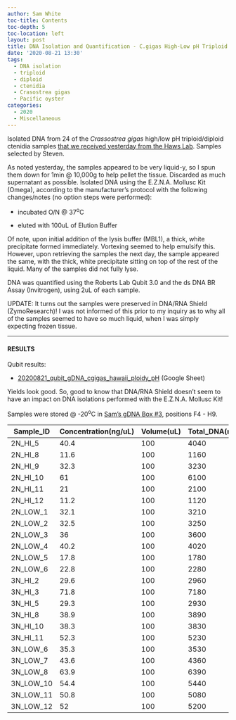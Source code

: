 ```yaml
---
author: Sam White
toc-title: Contents
toc-depth: 5
toc-location: left
layout: post
title: DNA Isolation and Quantification - C.gigas High-Low pH Triploid and Diploid Ctenidia
date: '2020-08-21 13:30'
tags:
  - DNA isolation
  - triploid
  - diploid
  - ctenidia
  - Crasostrea gigas
  - Pacific oyster
categories:
  - 2020
  - Miscellaneous
---
```

Isolated DNA from 24 of the _Crassostrea gigas_ high/low pH triploid/diploid ctenidia samples [that we received yesterday from the Haws Lab](https://robertslab.github.io/sams-notebook/posts/2020/2020-08-20-Samples-Received---C.gigas-High-Low-pH-Triploid-Diploid-from-Maria-Haws-Lab/). Samples selected by Steven.

As noted yesterday, the samples appeared to be very liquid-y, so I spun them down for 1min @ 10,000g to help pellet the tissue. Discarded as much supernatant as possible. Isolated DNA using the E.Z.N.A. Mollusc Kit (Omega), according to the manufacturer's protocol with the following changes/notes (no option steps were performed):

- incubated O/N @ 37<sup>o</sup>C

- eluted with 100uL of Elution Buffer

Of note, upon initial addition of the lysis buffer (MBL1), a thick, white precipitate formed immediately. Vortexing seemed to help emulsify this. However, upon retrieving the samples the next day, the sample appeared the same, with the thick, white precipitate sitting on top of the rest of the liquid. Many of the samples did not fully lyse.

DNA was quantified using the Roberts Lab Qubit 3.0 and the ds DNA BR Assay (Invitrogen), using 2uL of each sample.

UPDATE: It turns out the samples were preserved in DNA/RNA Shield (ZymoResearch)! I was not informed of this prior to my inquiry as to why all of the samples seemed to have so much liquid, when I was simply expecting frozen tissue.

---

#### RESULTS

Qubit results:

- [20200821_qubit_gDNA_cgigas_hawaii_ploidy_pH](https://docs.google.com/spreadsheets/d/1PzL110GOgXzEN5mVIWNpBqMD2Dl5Ib7ZHyaNSn-i6ZI/edit?usp=sharing) (Google Sheet)

Yields look good. So, good to know that DNA/RNA Shield doesn't seem to have an impact on DNA isolations performed with the E.Z.N.A. Mollusc Kit!

Samples were stored @ -20<sup>o</sup>C in [Sam's gDNA Box #3](https://docs.google.com/spreadsheets/d/16n4LzVNXrMd3fYRHN4UR4CQ67yRXwlJfDiAmbxD284g/edit?usp=sharing), positions F4 - H9.

| Sample_ID | Concentration(ng/uL) | Volume(uL) | Total_DNA(ng) |
|-----------|----------------------|------------|---------------|
| 2N_HI_5   | 40.4                 | 100        | 4040          |
| 2N_HI_8   | 11.6                 | 100        | 1160          |
| 2N_HI_9   | 32.3                 | 100        | 3230          |
| 2N_HI_10  | 61                   | 100        | 6100          |
| 2N_HI_11  | 21                   | 100        | 2100          |
| 2N_HI_12  | 11.2                 | 100        | 1120          |
| 2N_LOW_1  | 32.1                 | 100        | 3210          |
| 2N_LOW_2  | 32.5                 | 100        | 3250          |
| 2N_LOW_3  | 36                   | 100        | 3600          |
| 2N_LOW_4  | 40.2                 | 100        | 4020          |
| 2N_LOW_5  | 17.8                 | 100        | 1780          |
| 2N_LOW_6  | 22.8                 | 100        | 2280          |
| 3N_HI_2   | 29.6                 | 100        | 2960          |
| 3N_HI_3   | 71.8                 | 100        | 7180          |
| 3N_HI_5   | 29.3                 | 100        | 2930          |
| 3N_HI_8   | 38.9                 | 100        | 3890          |
| 3N_HI_10  | 38.3                 | 100        | 3830          |
| 3N_HI_11  | 52.3                 | 100        | 5230          |
| 3N_LOW_6  | 35.3                 | 100        | 3530          |
| 3N_LOW_7  | 43.6                 | 100        | 4360          |
| 3N_LOW_8  | 63.9                 | 100        | 6390          |
| 3N_LOW_10 | 54.4                 | 100        | 5440          |
| 3N_LOW_11 | 50.8                 | 100        | 5080          |
| 3N_LOW_12 | 52                   | 100        | 5200          |
